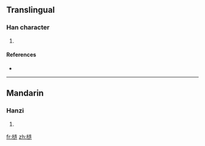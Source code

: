 {{also|槤}}
==Translingual==

===Han character===
{{Han char|rn=75|rad=木|as=07|sn=11|four=|canj=木卜大手 (DYKQ)}}

# {{defn|Han|sort=木07}}

====References====
* {{Han ref|kx=0537.131|hdz=21212.061|uh=68BF|ud=26815}}

----

==Mandarin==

===Hanzi===
{{cmn-hanzi|tra=槤|pin=[[lián]] ([[lian2]])|wg=lien<sup>2</sup>}}

# {{defn|Mandarin}}

[[fr:梿]]
[[zh:梿]]
